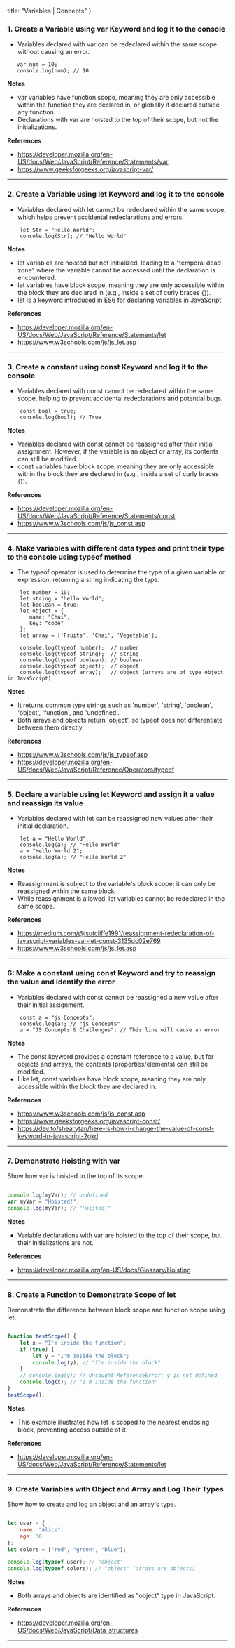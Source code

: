   title: "Variables | Concepts"
}

### 1. Create a Variable using var Keyword and log it to the console
 - Variables declared with var can be redeclared within the same scope without causing an error.

 ```JS copy
    var num = 10;
    console.log(num); // 10
 ```

 **Notes**

- var variables have function scope, meaning they are only accessible within the function they are declared in, or globally if declared outside any function.
- Declarations with var are hoisted to the top of their scope, but not the initializations.

**References**

- https://developer.mozilla.org/en-US/docs/Web/JavaScript/Reference/Statements/var
- https://www.geeksforgeeks.org/javascript-var/

---

### 2. Create a Variable using let Keyword and log it to the console

- Variables declared with let cannot be redeclared within the same scope, which helps prevent accidental redeclarations and errors.

```JS copy
    let Str = "Hello World";
    console.log(Str); // "Hello World"
```

**Notes**

- let variables are hoisted but not initialized, leading to a "temporal dead zone" where the variable cannot be accessed until the declaration is encountered.
- let variables have block scope, meaning they are only accessible within the block they are declared in (e.g., inside a set of curly braces {}).
- let is a keyword introduced in ES6 for declaring variables in JavaScript

**References**

- https://developer.mozilla.org/en-US/docs/Web/JavaScript/Reference/Statements/let
- https://www.w3schools.com/js/js_let.asp

---

### 3. Create a constant using const Keyword and log it to the console

- Variables declared with const cannot be redeclared within the same scope, helping to prevent accidental redeclarations and potential bugs.

```JS copy
    const bool = true;
    console.log(bool); // True
```

**Notes**

- Variables declared with const cannot be reassigned after their initial assignment. However, if the variable is an object or array, its contents can still be modified.
- const variables have block scope, meaning they are only accessible within the block they are declared in (e.g., inside a set of curly braces {}).

**References**

- https://developer.mozilla.org/en-US/docs/Web/JavaScript/Reference/Statements/const
- https://www.w3schools.com/js/js_const.asp

---

### 4. Make variables with different data types and print their type to the console using typeof method

- The typeof operator is used to determine the type of a given variable or expression, returning a string indicating the type.

```JS copy
    let number = 10;
    let string = "hello World";
    let boolean = true;
    let object = {
       name: "Chai",
       key: "code"
    };
    let array = ['Fruits', 'Chai', 'Vegetable'];

    console.log(typeof number);  // number
    console.log(typeof string);  // string
    console.log(typeof boolean); // boolean
    console.log(typeof object);  // object
    console.log(typeof array);   // object (arrays are of type object in JavaScript)
```

**Notes**

- It returns common type strings such as 'number', 'string', 'boolean', 'object', 'function', and 'undefined'.
- Both arrays and objects return 'object', so typeof does not differentiate between them directly.

**References**

- https://www.w3schools.com/js/js_typeof.asp
- https://developer.mozilla.org/en-US/docs/Web/JavaScript/Reference/Operators/typeof

---

### 5. Declare a variable using let Keyword and assign it a value and reassign its value

- Variables declared with let can be reassigned new values after their initial declaration.

```JS copy
    let a = "Hello World";
    console.log(a); // "Hello World"
    a = "Hello World 2";
    console.log(a); // "Hello World 2"
```

**Notes**

- Reassignment is subject to the variable's block scope; it can only be reassigned within the same block.
- While reassignment is allowed, let variables cannot be redeclared in the same scope.

**References**

- https://medium.com/@jsutcliffe1991/reassignment-redeclaration-of-javascript-variables-var-let-const-3135dc02e769
- https://www.w3schools.com/js/js_let.asp

---

### 6: Make a constant using const Keyword and try to reassign the value and Identify the error

- Variables declared with const cannot be reassigned a new value after their initial assignment.

```JS copy
    const a = "js Concepts";
    console.log(a); // "js Concepts"
    a = "JS Concepts & Challenges"; // This line will cause an error
```

**Notes**

- The const keyword provides a constant reference to a value, but for objects and arrays, the contents (properties/elements) can still be modified.
-  Like let, const variables have block scope, meaning they are only accessible within the block they are declared in.

**References**

- https://www.w3schools.com/js/js_const.asp
- https://www.geeksforgeeks.org/javascript-const/
- https://dev.to/shearytan/here-is-how-i-change-the-value-of-const-keyword-in-javascript-2gkd
---
### 7. Demonstrate Hoisting with var
Show how var is hoisted to the top of its scope.

```javascript

console.log(myVar); // undefined
var myVar = "Hoisted!";
console.log(myVar); // "Hoisted!"
```
**Notes**

- Variable declarations with var are hoisted to the top of their scope, but their initializations are not.

**References**
 - https://developer.mozilla.org/en-US/docs/Glossary/Hoisting
---

### 8. Create a Function to Demonstrate Scope of let
Demonstrate the difference between block scope and function scope using let.

```javascript

function testScope() {
    let x = "I'm inside the function";
    if (true) {
        let y = "I'm inside the block";
        console.log(y); // "I'm inside the block"
    }
    // console.log(y); // Uncaught ReferenceError: y is not defined
    console.log(x); // "I'm inside the function"
}
testScope();
```
**Notes**

- This example illustrates how let is scoped to the nearest enclosing block, preventing access outside of it.

**References**
 - https://developer.mozilla.org/en-US/docs/Web/JavaScript/Reference/Statements/let
---
### 9. Create Variables with Object and Array and Log Their Types
Show how to create and log an object and an array's type.

```javascript

let user = {
    name: "Alice",
    age: 30
};
let colors = ["red", "green", "blue"];

console.log(typeof user); // "object"
console.log(typeof colors); // "object" (arrays are objects)
```
**Notes**

- Both arrays and objects are identified as "object" type in JavaScript.

**References**
 - https://developer.mozilla.org/en-US/docs/Web/JavaScript/Data_structures
---
